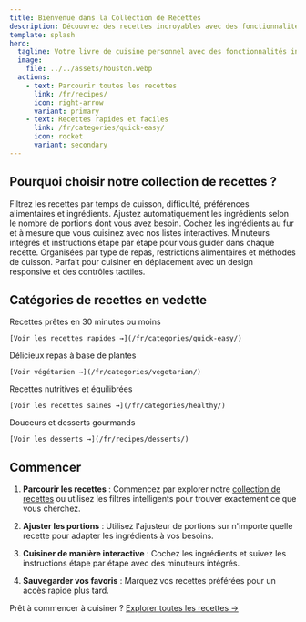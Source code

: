 ```yaml
---
title: Bienvenue dans la Collection de Recettes
description: Découvrez des recettes incroyables avec des fonctionnalités interactives et un filtrage intelligent.
template: splash
hero:
  tagline: Votre livre de cuisine personnel avec des fonctionnalités intelligentes pour la cuisine moderne !
  image:
    file: ../../assets/houston.webp
  actions:
    - text: Parcourir toutes les recettes
      link: /fr/recipes/
      icon: right-arrow
      variant: primary
    - text: Recettes rapides et faciles
      link: /fr/categories/quick-easy/
      icon: rocket
      variant: secondary
---
```



## Pourquoi choisir notre collection de recettes ?

<CardGrid>
  <Card title="🔍 Filtrage intelligent">
    Filtrez les recettes par temps de cuisson, difficulté, préférences alimentaires et ingrédients.
  </Card>
  <Card title="📏 Ajustement des portions">
    Ajustez automatiquement les ingrédients selon le nombre de portions dont vous avez besoin.
  </Card>
  <Card title="✅ Ingrédients interactifs">
    Cochez les ingrédients au fur et à mesure que vous cuisinez avec nos listes interactives.
  </Card>
  <Card title="⏱️ Minuteurs de cuisson">
    Minuteurs intégrés et instructions étape par étape pour vous guider dans chaque recette.
  </Card>
  <Card title="🏷️ Catégories intelligentes">
    Organisées par type de repas, restrictions alimentaires et méthodes de cuisson.
  </Card>
  <Card title="📱 Compatible mobile">
    Parfait pour cuisiner en déplacement avec un design responsive et des contrôles tactiles.
  </Card>
</CardGrid>

## Catégories de recettes en vedette

<CardGrid>
  <Card title="⚡ Rapide et facile">
    Recettes prêtes en 30 minutes ou moins
    
    [Voir les recettes rapides →](/fr/categories/quick-easy/)
  </Card>
  <Card title="🌱 Végétarien">
    Délicieux repas à base de plantes
    
    [Voir végétarien →](/fr/categories/vegetarian/)
  </Card>
  <Card title="💚 Sain">
    Recettes nutritives et équilibrées
    
    [Voir les recettes saines →](/fr/categories/healthy/)
  </Card>
  <Card title="🍰 Desserts">
    Douceurs et desserts gourmands
    
    [Voir les desserts →](/fr/recipes/desserts/)
  </Card>
</CardGrid>

## Commencer

1. **Parcourir les recettes** : Commencez par explorer notre [collection de recettes](/fr/recipes/) ou utilisez les filtres intelligents pour trouver exactement ce que vous cherchez.

2. **Ajuster les portions** : Utilisez l'ajusteur de portions sur n'importe quelle recette pour adapter les ingrédients à vos besoins.

3. **Cuisiner de manière interactive** : Cochez les ingrédients et suivez les instructions étape par étape avec des minuteurs intégrés.

4. **Sauvegarder vos favoris** : Marquez vos recettes préférées pour un accès rapide plus tard.

Prêt à commencer à cuisiner ? [Explorer toutes les recettes →](/fr/recipes/)